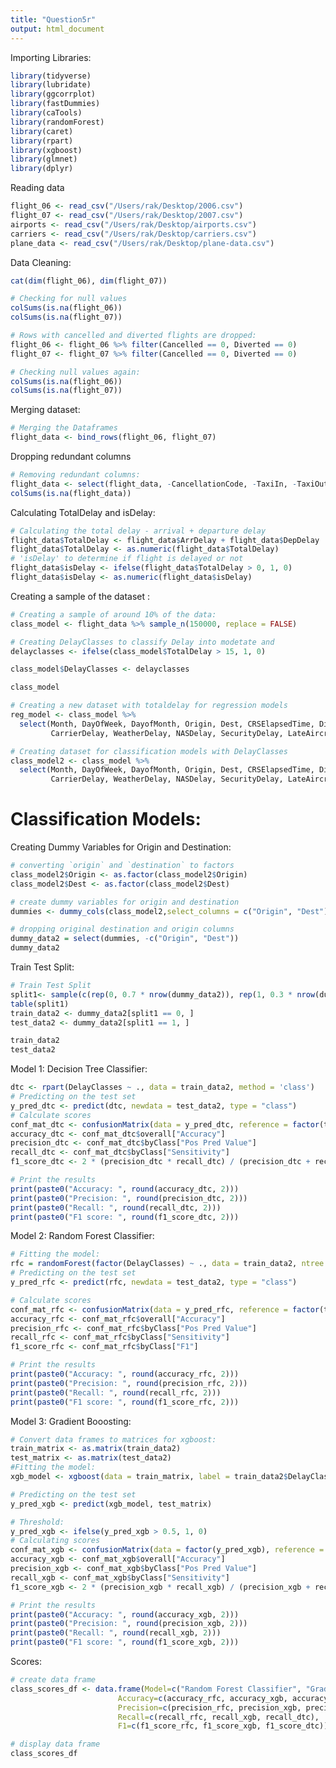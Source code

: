 ```yaml
---
title: "Question5r"
output: html_document
---
```


Importing Libraries:

```r
library(tidyverse)
library(lubridate)
library(ggcorrplot)
library(fastDummies)
library(caTools)
library(randomForest)
library(caret)
library(rpart)
library(xgboost)
library(glmnet)
library(dplyr)
```


Reading data

```r

flight_06 <- read_csv("/Users/rak/Desktop/2006.csv")
flight_07 <- read_csv("/Users/rak/Desktop/2007.csv")
airports <- read_csv("/Users/rak/Desktop/airports.csv")
carriers <- read_csv("/Users/rak/Desktop/carriers.csv")
plane_data <- read_csv("/Users/rak/Desktop/plane-data.csv")
```

Data Cleaning:
```r
cat(dim(flight_06), dim(flight_07))
```

```r
# Checking for null values
colSums(is.na(flight_06))
colSums(is.na(flight_07))
```

```r
# Rows with cancelled and diverted flights are dropped:
flight_06 <- flight_06 %>% filter(Cancelled == 0, Diverted == 0)
flight_07 <- flight_07 %>% filter(Cancelled == 0, Diverted == 0)
```

```r
# Checking null values again:
colSums(is.na(flight_06))
colSums(is.na(flight_07))
```

Merging dataset:

```r
# Merging the Dataframes
flight_data <- bind_rows(flight_06, flight_07)
```

Dropping redundant columns

```r
# Removing redundant columns:
flight_data <- select(flight_data, -CancellationCode, -TaxiIn, -TaxiOut)
colSums(is.na(flight_data))
```

Calculating TotalDelay and isDelay:

```r
# Calculating the total delay - arrival + departure delay
flight_data$TotalDelay <- flight_data$ArrDelay + flight_data$DepDelay
flight_data$TotalDelay <- as.numeric(flight_data$TotalDelay)
# 'isDelay' to determine if flight is delayed or not
flight_data$isDelay <- ifelse(flight_data$TotalDelay > 0, 1, 0)
flight_data$isDelay <- as.numeric(flight_data$isDelay)
```
Creating a sample of the dataset :
```r
# Creating a sample of around 10% of the data:
class_model <- flight_data %>% sample_n(150000, replace = FALSE)
```

```r
# Creating DelayClasses to classify Delay into modetate and 
delayclasses <- ifelse(class_model$TotalDelay > 15, 1, 0)

class_model$DelayClasses <- delayclasses

class_model

# Creating a new dataset with totaldelay for regression models
reg_model <- class_model %>% 
  select(Month, DayOfWeek, DayofMonth, Origin, Dest, CRSElapsedTime, Distance,
         CarrierDelay, WeatherDelay, NASDelay, SecurityDelay, LateAircraftDelay, TotalDelay)

# Creating dataset for classification models with DelayClasses
class_model2 <- class_model %>% 
  select(Month, DayOfWeek, DayofMonth, Origin, Dest, CRSElapsedTime, Distance,
         CarrierDelay, WeatherDelay, NASDelay, SecurityDelay, LateAircraftDelay, DelayClasses)
```

# Classification Models:

Creating Dummy Variables for Origin and Destination:
```r
# converting `origin` and `destination` to factors
class_model2$Origin <- as.factor(class_model2$Origin)
class_model2$Dest <- as.factor(class_model2$Dest)

# create dummy variables for origin and destination
dummies <- dummy_cols(class_model2,select_columns = c("Origin", "Dest"),remove_first_dummy = TRUE)

# dropping original destination and origin columns
dummy_data2 = select(dummies, -c("Origin", "Dest"))
dummy_data2 
```

Train Test Split:
```r
# Train Test Split
split1<- sample(c(rep(0, 0.7 * nrow(dummy_data2)), rep(1, 0.3 * nrow(dummy_data2))))
table(split1)                                 
train_data2 <- dummy_data2[split1 == 0, ]  
test_data2 <- dummy_data2[split1 == 1, ]

train_data2
test_data2
```

Model 1: Decision Tree Classifier:
```r
dtc <- rpart(DelayClasses ~ ., data = train_data2, method = 'class')
# Predicting on the test set
y_pred_dtc <- predict(dtc, newdata = test_data2, type = "class")
# Calculate scores 
conf_mat_dtc <- confusionMatrix(data = y_pred_dtc, reference = factor(test_data2$DelayClasses))
accuracy_dtc <- conf_mat_dtc$overall["Accuracy"]
precision_dtc <- conf_mat_dtc$byClass["Pos Pred Value"]
recall_dtc <- conf_mat_dtc$byClass["Sensitivity"]
f1_score_dtc <- 2 * (precision_dtc * recall_dtc) / (precision_dtc + recall_dtc)

# Print the results
print(paste0("Accuracy: ", round(accuracy_dtc, 2)))
print(paste0("Precision: ", round(precision_dtc, 2)))
print(paste0("Recall: ", round(recall_dtc, 2)))
print(paste0("F1 score: ", round(f1_score_dtc, 2)))
```

Model 2: Random Forest Classifier:
```r
# Fitting the model:
rfc = randomForest(factor(DelayClasses) ~ ., data = train_data2, ntree = 25, mtry = 6)
# Predicting on the test set
y_pred_rfc <- predict(rfc, newdata = test_data2, type = "class")

# Calculate scores
conf_mat_rfc <- confusionMatrix(data = y_pred_rfc, reference = factor(test_data2$DelayClasses))
accuracy_rfc <- conf_mat_rfc$overall["Accuracy"]
precision_rfc <- conf_mat_rfc$byClass["Pos Pred Value"]
recall_rfc <- conf_mat_rfc$byClass["Sensitivity"]
f1_score_rfc <- conf_mat_rfc$byClass["F1"]

# Print the results
print(paste0("Accuracy: ", round(accuracy_rfc, 2)))
print(paste0("Precision: ", round(precision_rfc, 2)))
print(paste0("Recall: ", round(recall_rfc, 2)))
print(paste0("F1 score: ", round(f1_score_rfc, 2)))
```

Model 3: Gradient Booosting:
```r
# Convert data frames to matrices for xgboost:
train_matrix <- as.matrix(train_data2)
test_matrix <- as.matrix(test_data2)
#Fitting the model:
xgb_model <- xgboost(data = train_matrix, label = train_data2$DelayClasses, objective = "binary:logistic", nrounds = 1000)

# Predicting on the test set
y_pred_xgb <- predict(xgb_model, test_matrix)

# Threshold:
y_pred_xgb <- ifelse(y_pred_xgb > 0.5, 1, 0)
# Calculating scores
conf_mat_xgb <- confusionMatrix(data = factor(y_pred_xgb), reference = factor(test_data2$DelayClasses))
accuracy_xgb <- conf_mat_xgb$overall["Accuracy"]
precision_xgb <- conf_mat_xgb$byClass["Pos Pred Value"]
recall_xgb <- conf_mat_xgb$byClass["Sensitivity"]
f1_score_xgb <- 2 * (precision_xgb * recall_xgb) / (precision_xgb + recall_xgb)

# Print the results
print(paste0("Accuracy: ", round(accuracy_xgb, 2)))
print(paste0("Precision: ", round(precision_xgb, 2)))
print(paste0("Recall: ", round(recall_xgb, 2)))
print(paste0("F1 score: ", round(f1_score_xgb, 2)))
```

Scores:
```r
# create data frame
class_scores_df <- data.frame(Model=c("Random Forest Classifier", "Gradient Boosting", "Decision Tree Classifier"),
                        Accuracy=c(accuracy_rfc, accuracy_xgb, accuracy_dtc),
                        Precision=c(precision_rfc, precision_xgb, precision_dtc),
                        Recall=c(recall_rfc, recall_xgb, recall_dtc),
                        F1=c(f1_score_rfc, f1_score_xgb, f1_score_dtc))

# display data frame
class_scores_df
```






